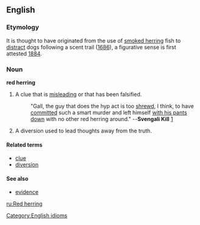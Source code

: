 ==English==

===Etymology===
It is thought to have originated from the use of [[smoked herring]] fish to [[distract]] dogs following a scent trail ([[w:1686|1686]]), a figurative sense is first attested [[w:1884|1884]].

===Noun===
'''red herring'''
# A clue that is [[misleading]] or that has been falsified.
#:  "Gall, the guy that does the hyp act is too [[shrewd]], I think, to have [[commit]]ted such a smart murder and left himself [[with his pants down]] with no other red herring around." --'''Svengali Kill''' [http://www.blackmask.com/books19c/svengalikill.htm]
# A diversion used to lead thoughts away from the truth.

====Related terms====
*[[clue]]
*[[diversion]]

====See also====
*[[evidence]]

[[Category:English idioms]]

[[ru:Red herring]]